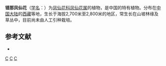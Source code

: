 {{Speciesbox 
| taxon = Impatiens cuonaensis
| authority = [[陈艺林|Y. L. Chen]]
}}

'''错那凤仙花'''（[[学名|学名]]：{{lang|la|''Impatiens cuonaensis''}}）为[[凤仙花科|凤仙花科]][[凤仙花属|凤仙花属]]的植物，是中国的特有植物。分布在[[中国大陆|中国大陆]]的[[西藏|西藏]]等地，生长于海拔2,700米至2,800米的地区，常生长在山坡林缘及草丛中，目前尚未由人工引种栽培。

== 参考文献 ==
<div class="references-small">
* {{cite web| url =http://www.bioinfo.cn/db05/KmzwSpecies.php?action=view&id=1026| title =错那凤仙花| work =《中国高等植物数据库全库》| publisher =中国科学院微生物研究所| author =昆明植物研究所| accessdate =2009-02-22| deadurl =yes| archiveurl =https://web.archive.org/web/20160305101359/http://www.bioinfo.cn/db05/KmzwSpecies.php?action=view&id=1026| archivedate =2016-03-05}}
</div>

[[Category:凤仙花属|C]]
[[Category:中國特有植物|C]]
[[Category:西藏植物|C]]
